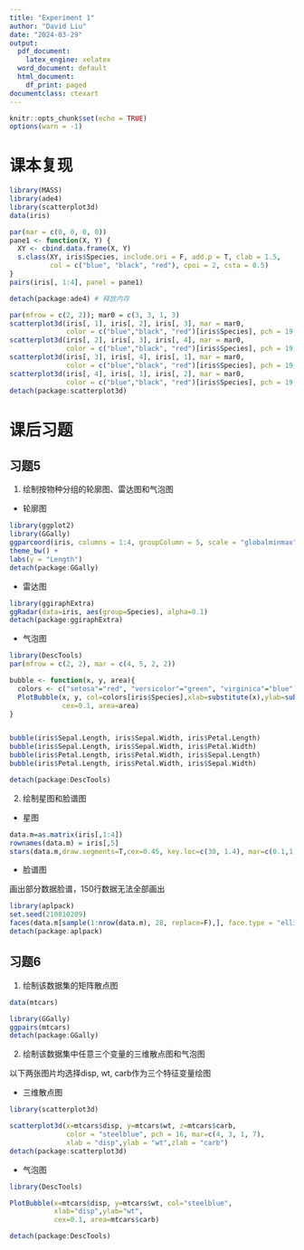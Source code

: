 ---
title: "Experiment 1"
author: "David Liu"
date: "2024-03-29"
output:
  pdf_document:
    latex_engine: xelatex
  word_document: default
  html_document:
    df_print: paged
documentclass: ctexart
---

```{r setup, include=FALSE}
knitr::opts_chunk$set(echo = TRUE)
options(warn = -1)
```

# 课本复现

```{r}
library(MASS)
library(ade4)
library(scatterplot3d)
data(iris)

par(mar = c(0, 0, 0, 0))
pane1 <- function(X, Y) {
  XY <- cbind.data.frame(X, Y)
  s.class(XY, iris$Species, include.ori = F, add.p = T, clab = 1.5,
          col = c("blue", "black", "red"), cpoi = 2, csta = 0.5)
}
pairs(iris[, 1:4], panel = pane1)

detach(package:ade4) # 释放内存

par(mfrow = c(2, 2)); mar0 = c(3, 3, 1, 3)
scatterplot3d(iris[, 1], iris[, 2], iris[, 3], mar = mar0, 
              color = c("blue","black", "red")[iris$Species], pch = 19,xlab = "Sepal Length",ylab = " Sepal Width",zlab = "Petal Length")
scatterplot3d(iris[, 2], iris[, 3], iris[, 4], mar = mar0, 
              color = c("blue","black", "red")[iris$Species], pch = 19,xlab = "Sepal Width",ylab = "Petal Length",zlab = "Petal Width")
scatterplot3d(iris[, 3], iris[, 4], iris[, 1], mar = mar0, 
              color = c("blue","black", "red")[iris$Species], pch = 19,xlab = "Petal Length",ylab = "Petal Width",zlab = "Sepal Length")
scatterplot3d(iris[, 4], iris[, 1], iris[, 2], mar = mar0, 
              color = c("blue","black", "red")[iris$Species], pch = 19,xlab = "Petal Width",ylab = "Sepal Length",zlab = "Sepal Width")
detach(package:scatterplot3d)
```

# 课后习题

## 习题5

1. 绘制按物种分组的轮廓图、雷达图和气泡图

- 轮廓图

```{r}
library(ggplot2)
library(GGally)
ggparcoord(iris, columns = 1:4, groupColumn = 5, scale = "globalminmax") + 
theme_bw() +
labs(y = "Length")
detach(package:GGally)
```

- 雷达图

```{r}
library(ggiraphExtra)
ggRadar(data=iris, aes(group=Species), alpha=0.1)
detach(package:ggiraphExtra)
```

- 气泡图

```{r}
library(DescTools)
par(mfrow = c(2, 2), mar = c(4, 5, 2, 2))

bubble <- function(x, y, area){
  colors <- c("setosa"="red", "versicolor"="green", "virginica"="blue")
  PlotBubble(x, y, col=colors[iris$Species],xlab=substitute(x),ylab=substitute(y),
             cex=0.1, area=area)
}


bubble(iris$Sepal.Length, iris$Sepal.Width, iris$Petal.Length)
bubble(iris$Sepal.Length, iris$Sepal.Width, iris$Petal.Width)
bubble(iris$Petal.Length, iris$Petal.Width, iris$Sepal.Length)
bubble(iris$Petal.Length, iris$Petal.Width, iris$Sepal.Width)

detach(package:DescTools)
```

2. 绘制星图和脸谱图

- 星图

```{r}
data.m=as.matrix(iris[,1:4])
rownames(data.m) = iris[,5]
stars(data.m,draw.segments=T,cex=0.45, key.loc=c(30, 1.4), mar=c(0.1,1,0.1,0.1))
```

- 脸谱图

画出部分数据脸谱，150行数据无法全部画出

```{r}
library(aplpack)
set.seed(210810209)
faces(data.m[sample(1:nrow(data.m), 28, replace=F),], face.type = "ellipse", scale=T)
detach(package:aplpack)
```

## 习题6

1. 绘制该数据集的矩阵散点图

```{r}
data(mtcars)

library(GGally)
ggpairs(mtcars)
detach(package:GGally)

```

2. 绘制该数据集中任意三个变量的三维散点图和气泡图

以下两张图片均选择disp, wt, carb作为三个特征变量绘图

- 三维散点图

```{r}
library(scatterplot3d)

scatterplot3d(x=mtcars$disp, y=mtcars$wt, z=mtcars$carb,
              color = "steelblue", pch = 16, mar=c(4, 3, 1, 7),
              xlab = "disp",ylab = "wt",zlab = "carb")
detach(package:scatterplot3d)
```

- 气泡图

```{r}
library(DescTools)

PlotBubble(x=mtcars$disp, y=mtcars$wt, col="steelblue",
           xlab="disp",ylab="wt",
           cex=0.1, area=mtcars$carb)

detach(package:DescTools)
```
